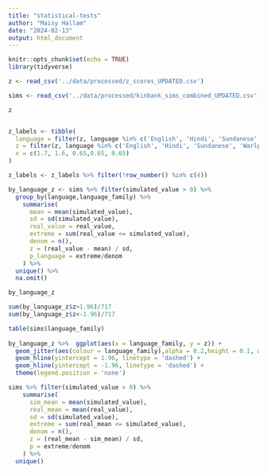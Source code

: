 ---
title: "statistical-tests"
author: "Maisy Hallam"
date: "2024-02-13"
output: html_document
---

```{r setup, include=FALSE}
knitr::opts_chunk$set(echo = TRUE)
library(tidyverse)
```


```{r}
z <- read_csv('../data/processed/z_scores_UPDATED.csv')

sims <- read_csv('../data/processed/kinbank_sims_combined_UPDATED.csv')

z


z_labels <- tibble(
  language = filter(z, language %in% c('English', 'Hindi', 'Sundanese', 'Warlpiri'))$language,
  z = filter(z, language %in% c('English', 'Hindi', 'Sundanese', 'Warlpiri'))$zscore,
  x = c(1.7, 1.6, 0.65,0.65, 0.65)
)

z_labels <- z_labels %>% filter(!row_number() %in% c(4))
```

```{r}
by_language_z <- sims %>% filter(simulated_value > 0) %>%
  group_by(language,language_family) %>%
    summarise(
      mean = mean(simulated_value),
      sd = sd(simulated_value),
      real_value = real_value,
      extreme = sum(real_value <= simulated_value),
      denom = n(),
      z = (real_value - mean) / sd,
      p_language = extreme/denom
    ) %>%
  unique() %>%
  na.omit()

by_language_z

sum(by_language_z$z>1.96)/717
sum(by_language_z$z<-1.96)/717

table(sims$language_family)
  
by_language_z %>%  ggplot(aes(x = language_family, y = z)) +
  geom_jitter(aes(colour = language_family),alpha = 0.2,height = 0.1, width = 0.1) +
  geom_hline(yintercept = 1.96, linetype = 'dashed') +
  geom_hline(yintercept = -1.96, linetype = 'dashed') +
  theme(legend.position = 'none')
```

```{r}
sims %>% filter(simulated_value > 0) %>% 
    summarise(
      sim_mean = mean(simulated_value),
      real_mean = mean(real_value),
      sd = sd(simulated_value),
      extreme = sum(real_mean <= simulated_value),
      denom = n(),
      z = (real_mean - sim_mean) / sd,
      p = extreme/denom
    ) %>%
  unique()
```

